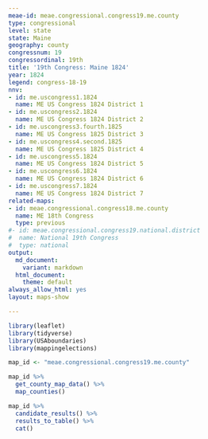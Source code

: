```yaml
---
meae-id: meae.congressional.congress19.me.county
type: congressional
level: state
state: Maine
geography: county
congressnum: 19
congressordinal: 19th
title: '19th Congress: Maine 1824'
year: 1824
legend: congress-18-19
nnv:
- id: me.uscongress1.1824
  name: ME US Congress 1824 District 1
- id: me.uscongress2.1824
  name: ME US Congress 1824 District 2
- id: me.uscongress3.fourth.1825
  name: ME US Congress 1825 District 3
- id: me.uscongress4.second.1825
  name: ME US Congress 1825 District 4
- id: me.uscongress5.1824
  name: ME US Congress 1824 District 5
- id: me.uscongress6.1824
  name: ME US Congress 1824 District 6
- id: me.uscongress7.1824
  name: ME US Congress 1824 District 7
related-maps:
- id: meae.congressional.congress18.me.county
  name: ME 18th Congress
  type: previous
#- id: meae.congressional.congress19.national.district
#  name: National 19th Congress
#  type: national
output:
  md_document:
    variant: markdown
  html_document:
    theme: default
always_allow_html: yes
layout: maps-show

---
```


```r
library(leaflet)
library(tidyverse)
library(USAboundaries)
library(mappingelections)

map_id <- "meae.congressional.congress19.me.county"
```

<div class="map">

```r
map_id %>%
  get_county_map_data() %>%
  map_counties()
```

</div>

<div class="results-table">

```r
map_id %>%
  candidate_results() %>%
  results_to_table() %>%
  cat()
```

</div>
